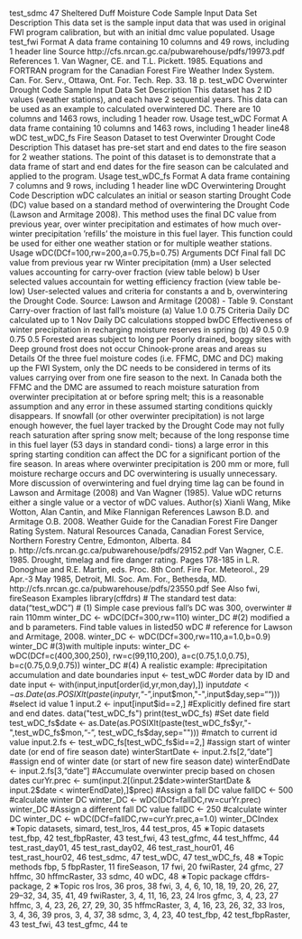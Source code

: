 test_sdmc
47
Sheltered Duff Moisture Code Sample Input Data Set
Description
This data set is the sample input data that was used in original FWI program calibration, but with
an initial dmc value populated.
Usage
test_fwi
Format
A data frame containing 10 columns and 49 rows, including 1 header line
Source
http://cfs.nrcan.gc.ca/pubwarehouse/pdfs/19973.pdf
References
1. Van Wagner, CE. and T.L. Pickett. 1985. Equations and FORTRAN program for the Canadian
Forest Fire Weather Index System. Can. For. Serv., Ottawa, Ont. For. Tech. Rep. 33. 18 p.
test_wDC
Overwinter Drought Code Sample Input Data Set
Description
This dataset has 2 ID values (weather stations), and each have 2 sequential years. This data can be
used as an example to calculated overwintered DC. There are 10 columns and 1463 rows, including
1 header row.
Usage
test_wDC
Format
A data frame containing 10 columns and 1463 rows, including 1 header line48
wDC
test_wDC_fs
Fire Season Dataset to test Overwinter Drought Code
Description
This dataset has pre-set start and end dates to the fire season for 2 weather stations. The point of this
dataset is to demonstrate that a data frame of start and end dates for the fire season can be calculated
and applied to the program.
Usage
test_wDC_fs
Format
A data frame containing 7 columns and 9 rows, including 1 header line
wDC
Overwintering Drought Code
Description
wDC calculates an initial or season starting Drought Code (DC) value based on a standard method of
overwintering the Drought Code (Lawson and Armitage 2008). This method uses the final DC value
from previous year, over winter precipitation and estimates of how much over-winter precipitation
’refills’ the moisture in this fuel layer. This function could be used for either one weather station or
for multiple weather stations.
Usage
wDC(DCf=100,rw=200,a=0.75,b=0.75)
Arguments
DCf Final fall DC value from previous year
rw Winter precipitation (mm)
a User selected values accounting for carry-over fraction (view table below)
b User selected values accountain for wetting efficiency fraction (view table be-
low)
User-selected values and criteria for constants a and b, overwintering the Drought
Code. Source: Lawson and Armitage (2008) - Table 9.
Constant
Carry-over fraction of last fall’s moisture (a)
Value
1.0
0.75
Criteria
Daily DC calculated up to 1 Nov
Daily DC calculations stopped bwDC
Effectiveness of winter precipitation in recharging moisture reserves in spring (b)
49
0.5
0.9
0.75
0.5
Forested areas subject to long per
Poorly drained, boggy sites with
Deep ground frost does not occur
Chinook-prone areas and areas su
Details
Of the three fuel moisture codes (i.e. FFMC, DMC and DC) making up the FWI System, only the
DC needs to be considered in terms of its values carrying over from one fire season to the next.
In Canada both the FFMC and the DMC are assumed to reach moisture saturation from overwinter
precipitation at or before spring melt; this is a reasonable assumption and any error in these assumed
starting conditions quickly disappears. If snowfall (or other overwinter precipitation) is not large
enough however, the fuel layer tracked by the Drought Code may not fully reach saturation after
spring snow melt; because of the long response time in this fuel layer (53 days in standard condi-
tions) a large error in this spring starting condition can affect the DC for a significant portion of
the fire season. In areas where overwinter precipitation is 200 mm or more, full moisture recharge
occurs and DC overwintering is usually unnecessary. More discussion of overwintering and fuel
drying time lag can be found in Lawson and Armitage (2008) and Van Wagner (1985).
Value
wDC returns either a single value or a vector of wDC values.
Author(s)
Xianli Wang, Mike Wotton, Alan Cantin, and Mike Flannigan
References
Lawson B.D. and Armitage O.B. 2008. Weather Guide for the Canadian Forest Fire Danger Rating
System. Natural Resources Canada, Canadian Forest Service, Northern Forestry Centre, Edmonton,
Alberta. 84 p. http://cfs.nrcan.gc.ca/pubwarehouse/pdfs/29152.pdf
Van Wagner, C.E. 1985. Drought, timelag and fire danger rating. Pages 178-185 in L.R. Donoghue
and R.E. Martin, eds. Proc. 8th Conf. Fire For. Meteorol., 29 Apr.-3 May 1985, Detroit, MI. Soc.
Am. For., Bethesda, MD. http://cfs.nrcan.gc.ca/pubwarehouse/pdfs/23550.pdf
See Also
fwi, fireSeason
Examples
library(cffdrs)
# The standard test data:
data("test_wDC")
# (1) Simple case previous fall's DC was 300, overwinter
# rain 110mm
winter_DC <- wDC(DCf=300,rw=110)
winter_DC
#(2) modified a and b parameters. Find table values in listed50
wDC
# reference for Lawson and Armitage, 2008.
winter_DC <- wDC(DCf=300,rw=110,a=1.0,b=0.9)
winter_DC
#(3)with multiple inputs:
winter_DC <- wDC(DCf=c(400,300,250), rw=c(99,110,200),
a=c(0.75,1.0,0.75), b=c(0.75,0.9,0.75))
winter_DC
#(4) A realistic example:
#precipitation accumulation and date boundaries
input <- test_wDC
#order data by ID and date
input <- with(input,input[order(id,yr,mon,day),])
input$date <- as.Date(as.POSIXlt(paste(input$yr,"-",input$mon,"-",input$day,sep="")))
#select id value 1
input.2 <- input[input$id==2,]
#Explicitly defined fire start and end dates.
data("test_wDC_fs")
print(test_wDC_fs)
#Set date field
test_wDC_fs$date <- as.Date(as.POSIXlt(paste(test_wDC_fs$yr,"-",test_wDC_fs$mon,"-",
test_wDC_fs$day,sep="")))
#match to current id value
input.2.fs <- test_wDC_fs[test_wDC_fs$id==2,]
#assign start of winter date (or end of fire season date)
winterStartDate <- input.2.fs[2,"date"]
#assign end of winter date (or start of new fire season date)
winterEndDate <- input.2.fs[3,"date"]
#Accumulate overwinter precip based on chosen dates
curYr.prec <- sum(input.2[(input.2$date>winterStartDate & input.2$date < winterEndDate),]$prec)
#Assign a fall DC value
fallDC <- 500
#calculate winter DC
winter_DC <- wDC(DCf=fallDC,rw=curYr.prec)
winter_DC
#Assign a different fall DC value
fallDC <- 250
#calculate winter DC
winter_DC <- wDC(DCf=fallDC,rw=curYr.prec,a=1.0)
winter_DCIndex
∗Topic datasets, simard,
test_lros, 44
test_pros, 45
∗Topic datasets
test_fbp, 42
test_fbpRaster, 43
test_fwi, 43
test_gfmc, 44
test_hffmc, 44
test_rast_day01, 45
test_rast_day02, 46
test_rast_hour01, 46
test_rast_hour02, 46
test_sdmc, 47
test_wDC, 47
test_wDC_fs, 48
∗Topic methods
fbp, 5
fbpRaster, 11
fireSeason, 17
fwi, 20
fwiRaster, 24
gfmc, 27
hffmc, 30
hffmcRaster, 33
sdmc, 40
wDC, 48
∗Topic package
cffdrs-package, 2
∗Topic ros
lros, 36
pros, 38
fwi, 3, 4, 6, 10, 18, 19, 20, 26, 27, 29–32, 34,
35, 41, 49
fwiRaster, 3, 4, 11, 16, 23, 24
lros
gfmc, 3, 4, 23, 27
hffmc, 3, 4, 23, 26, 27, 29, 30, 35
hffmcRaster, 3, 4, 16, 23, 26, 32, 33
lros, 3, 4, 36, 39
pros, 3, 4, 37, 38
sdmc, 3, 4, 23, 40
test_fbp, 42
test_fbpRaster, 43
test_fwi, 43
test_gfmc, 44
te
